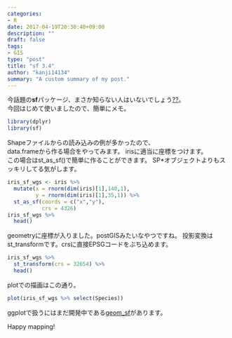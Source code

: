 ```yaml
---
categories:
- R
date: 2017-04-19T20:30:40+09:00
description: ""
draft: false
tags:
- GIS
type: "post"
title: "sf 3.4"
author: "kanji14134"
summary: "A custom summary of my post."
---
```

今話題の**sf**パッケージ、まさか知らない人はいないでしょう[??](http://notchained.hatenablog.com/entry/2017/01/06/213333)。  
今回はじめて使いましたので、簡単にメモ。

```r
library(dplyr)
library(sf)
```

Shapeファイルからの読み込みの例が多かったので、  
data.frameから作る場合をやってみます。
irisに適当に座標をつけます。  
この場合はst_as_sf()で簡単に作ることができます。
SP*オブジェクトよりもスッキリしてる気がします。
```r
iris_sf_wgs <- iris %>% 
  mutate(x = rnorm(dim(iris)[1],140,1),
         y = rnorm(dim(iris)[1],35,1)) %>% 
  st_as_sf(coords = c("x","y"),
           crs = 4326)
iris_sf_wgs %>% 
  head()
```

geometryに座標が入りました。postGISみたいなやつですね。
投影変換はst_transformです。crsに直接EPSGコードをぶち込めます。
```r
iris_sf_wgs %>% 
  st_transform(crs = 32654) %>% 
  head()
```

plotでの描画はこの通り。
```r
plot(iris_sf_wgs %>% select(Species))
```


ggplotで扱うにはまだ開発中である[geom_sf](https://dcl-2017-01.github.io/curriculum/notes/spatial-vis.html)があります。

Happy mapping!